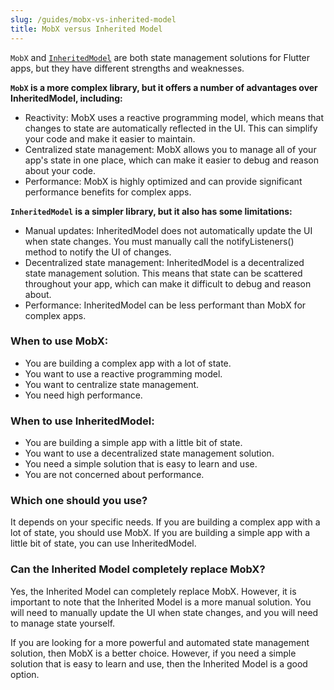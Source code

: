 ```yaml
---
slug: /guides/mobx-vs-inherited-model
title: MobX versus Inherited Model
---
```


`MobX` and
[`InheritedModel`](https://api.flutter.dev/flutter/widgets/InheritedModel-class.html)
are both state management solutions for Flutter apps, but they have different
strengths and weaknesses.

**`MobX` is a more complex library, but it offers a number of advantages over
InheritedModel, including:**

- Reactivity: MobX uses a reactive programming model, which means that changes
  to state are automatically reflected in the UI. This can simplify your code
  and make it easier to maintain.
- Centralized state management: MobX allows you to manage all of your app's
  state in one place, which can make it easier to debug and reason about your
  code.
- Performance: MobX is highly optimized and can provide significant performance
  benefits for complex apps.

**`InheritedModel` is a simpler library, but it also has some limitations:**

- Manual updates: InheritedModel does not automatically update the UI when state
  changes. You must manually call the notifyListeners() method to notify the UI
  of changes.
- Decentralized state management: InheritedModel is a decentralized state
  management solution. This means that state can be scattered throughout your
  app, which can make it difficult to debug and reason about.
- Performance: InheritedModel can be less performant than MobX for complex apps.

### When to use MobX:

- You are building a complex app with a lot of state.
- You want to use a reactive programming model.
- You want to centralize state management.
- You need high performance.

### When to use InheritedModel:

- You are building a simple app with a little bit of state.
- You want to use a decentralized state management solution.
- You need a simple solution that is easy to learn and use.
- You are not concerned about performance.

### Which one should you use?

It depends on your specific needs. If you are building a complex app with a lot
of state, you should use MobX. If you are building a simple app with a little
bit of state, you can use InheritedModel.

### Can the Inherited Model completely replace MobX?

Yes, the Inherited Model can completely replace MobX. However, it is important
to note that the Inherited Model is a more manual solution. You will need to
manually update the UI when state changes, and you will need to manage state
yourself.

If you are looking for a more powerful and automated state management solution,
then MobX is a better choice. However, if you need a simple solution that is
easy to learn and use, then the Inherited Model is a good option.
